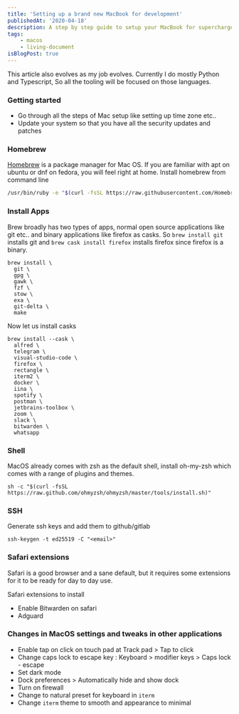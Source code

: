```yaml
---
title: 'Setting up a brand new MacBook for development'
publishedAt: '2020-04-18'
description: A step by step guide to setup your MacBook for supercharged python and nodejs development
tags:
    - macos
    - living-document
isBlogPost: true
---
```


This article also evolves as my job evolves. Currently I do mostly Python and Typescript, So all the tooling will be focused on those languages.

### Getting started

-   Go through all the steps of Mac setup like setting up time zone etc..
-   Update your system so that you have all the security updates and patches

### Homebrew

[Homebrew](https://brew.sh/) is a package manager for Mac OS. If you are familiar with apt on ubuntu or dnf on fedora, you will feel right at home. Install homebrew from command line

```bash
/usr/bin/ruby -e "$(curl -fsSL https://raw.githubusercontent.com/Homebrew/install/master/install)"
```

### Install Apps

Brew broadly has two types of apps, normal open source applications like git etc.. and binary applications like firefox as casks. So `brew install git` installs git and `brew cask install firefox` installs firefox since firefox is a binary.

```shell
brew install \
  git \
  gpg \
  gawk \
  fzf \
  stow \
  exa \
  git-delta \
  make
```

Now let us install casks

```shell
brew install --cask \
  alfred \
  telegram \
  visual-studio-code \
  firefox \
  rectangle \
  iterm2 \
  docker \
  iina \
  spotify \
  postman \
  jetbrains-toolbox \
  zoom \
  slack \
  bitwarden \
  whatsapp
```

### Shell

MacOS already comes with zsh as the default shell, install oh-my-zsh which comes with a range of plugins and themes.

```shell
sh -c "$(curl -fsSL https://raw.github.com/ohmyzsh/ohmyzsh/master/tools/install.sh)"
```

### SSH

Generate ssh keys and add them to github/gitlab

```shell
ssh-keygen -t ed25519 -C "<email>"
```

### Safari extensions

Safari is a good browser and a sane default, but it requires some extensions for it to be ready for day to day use.

Safari extensions to install

-   Enable Bitwarden on safari
-   Adguard

### Changes in MacOS settings and tweaks in other applications

-   Enable tap on click on touch pad at Track pad > Tap to click
-   Change caps lock to escape key : Keyboard > modifier keys > Caps lock - escape
-   Set dark mode
-   Dock preferences > Automatically hide and show dock
-   Turn on firewall
-   Change to natural preset for keyboard in `iterm`
-   Change `iterm` theme to smooth and appearance to minimal
